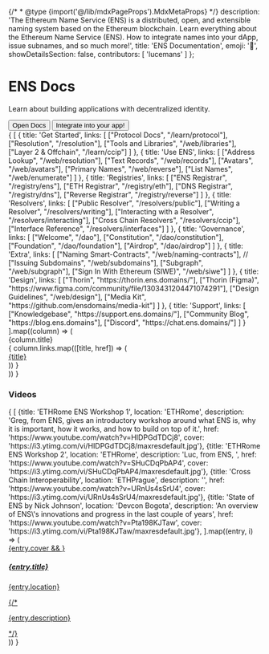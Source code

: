 {/* * @type {import('@/lib/mdxPageProps').MdxMetaProps} */}
    description: 'The Ethereum Name Service (ENS) is a distributed, open, and extensible naming system based on the Ethereum blockchain. Learn everything about the Ethereum Name Service (ENS). How to integrate names into your dApp, issue subnames, and so much more!',
    title: 'ENS Documentation',
    emoji: '👋',
    showDetailsSection: false,
    contributors: [
        'lucemans'
    ]
};

<div className="bg-ens-light-background-secondary dark:bg-ens-dark-background-secondary">
<div className="max-w-5xl mx-auto space-y-4 py-16 px-4 sm:px-6">

<h1>ENS Docs</h1>

<p>Learn about building applications with decentralized identity.</p>

<div className="flex gap-3 flex-col sm:flex-row">
    <Button href="/learn/protocol">Open Docs</Button>
    <Button variant="secondary" href="/web/quickstart">Integrate into your app!</Button>
</div>
</div>
</div>

<div className="max-w-5xl !mx-auto space-y-6 pt-6 px-4 sm:px-6 w-full">
<div className="grid grid-cols-2 lg:grid-cols-4 gap-6">
    {
        [
            {
                title: 'Get Started',
                links: [
                    ["Protocol Docs", "/learn/protocol"],
                    ["Resolution", "/resolution"],
                    ["Tools and Libraries", "/web/libraries"],
                    ["Layer 2 & Offchain", "/learn/ccip"]
                ]
            },
            {
                title: 'Use ENS',
                links: [
                    ["Address Lookup", "/web/resolution"],
                    ["Text Records", "/web/records"],
                    ["Avatars", "/web/avatars"],
                    ["Primary Names", "/web/reverse"],
                    ["List Names", "/web/enumerate"]
                ]
            },
            {
                title: 'Registries',
                links: [
                    ["ENS Registrar", "/registry/ens"],
                    ["ETH Registrar", "/registry/eth"],
                    ["DNS Registrar", "/registry/dns"],
                    ["Reverse Registrar", "/registry/reverse"]
                ]
            },
            {
                title: 'Resolvers',
                links: [
                    ["Public Resolver", "/resolvers/public"],
                    ["Writing a Resolver", "/resolvers/writing"],
                    ["Interacting with a Resolver", "/resolvers/interacting"],
                    ["Cross Chain Resolvers", "/resolvers/ccip"],
                    ["Interface Reference", "/resolvers/interfaces"]
                ]
            },
            {
                title: 'Governance',
                links: [
                    ["Welcome", "/dao"],
                    ["Constitution", "/dao/constitution"],
                    ["Foundation", "/dao/foundation"],
                    ["Airdrop", "/dao/airdrop"]
                ]
            },
            {
                title: 'Extra',
                links: [
                    ["Naming Smart-Contracts", "/web/naming-contracts"],
                    // ["Issuing Subdomains", "/web/subdomains"],
                    ["Subgraph", "/web/subgraph"],
                    ["Sign In With Ethereum (SIWE)", "/web/siwe"]
                ]
            },
            {
                title: 'Design',
                links: [
                    ["Thorin", "https://thorin.ens.domains/"],
                    ["Thorin (Figma)", "https://www.figma.com/community/file/1303431204471074291"],
                    ["Design Guidelines", "/web/design"],
                    ["Media Kit", "https://github.com/ensdomains/media-kit"]
                ]
            },
            {
                title: 'Support',
                links: [
                    ["Knowledgebase", "https://support.ens.domains/"],
                    ["Community Blog", "https://blog.ens.domains"],
                    ["Discord", "https://chat.ens.domains/"]
                ]
            }
        ].map((column) => (
            <div>
                <div className="font-bold">{column.title}</div>
                {
                    column.links.map(([title, href]) => (
                        <div className="flex items-center gap-3">
                            <a href={href}>{title}</a>
                        </div>
                    ))
                }
            </div>
        ))
    }
</div>

<h3 className="pt-4">Videos</h3>
<div className="w-full gap-4 pb-4 mt-0 grid grid-cols-1 xs:grid-cols-2 lg:grid-cols-4 not-prose">
    {
        [
            {title: 'ETHRome ENS Workshop 1', location: 'ETHRome', description: 'Greg, from ENS, gives an introductory workshop around what ENS is, why it is important, how it works, and how to build on top of it.', href: 'https://www.youtube.com/watch?v=HIDPGdTDCj8', cover: 'https://i3.ytimg.com/vi/HIDPGdTDCj8/maxresdefault.jpg'},
            {title: 'ETHRome ENS Workshop 2', location: 'ETHRome', description: 'Luc, from ENS, ', href: 'https://www.youtube.com/watch?v=SHuCDqPbAP4', cover: 'https://i3.ytimg.com/vi/SHuCDqPbAP4/maxresdefault.jpg'},
            {title: 'Cross Chain Interoperability', location: 'ETHPrague', description: '', href: 'https://www.youtube.com/watch?v=URnUs4sSrU4', cover: 'https://i3.ytimg.com/vi/URnUs4sSrU4/maxresdefault.jpg'},
            {title: 'State of ENS by Nick Johnson', location: 'Devcon Bogota', description: 'An overview of ENS\'s innovations and progress in the last couple of years', href: 'https://www.youtube.com/watch?v=Pta198KJTaw', cover: 'https://i3.ytimg.com/vi/Pta198KJTaw/maxresdefault.jpg'},
        ].map((entry, i) => (
            <a className="w-full border flex flex-col rounded-lg border-ens-light-border dark:border-ens-dark-border overflow-hidden my-0 py-0 bg-ens-light-background-primary dark:bg-ens-dark-background-primary hover:bg-ens-light-background-secondary/50 hover:dark:bg-ens-dark-background-secondary/50" href={entry.href} hideExtras={true}>
                <div className="w-full bg-ens-light-background-disabled dark:bg-ens-dark-background-secondary aspect-video">
                    {entry.cover && <img src={entry.cover} alt="" className="w-full aspect-video" />}
                </div>
                <div className="w-full border-t border-ens-light-border dark:border-ens-dark-border px-3 pt-2 pb-3 overflow-ellipsis">
                    <h5 className="font-bold">{entry.title}</h5>
                    <p className="tag tag-blue">{entry.location}</p>
                    {/* <p className="h-16 overflow-ellipsis text-xs">{entry.description}</p> */}
                </div>
            </a>
        ))
    }
</div>

</div>

